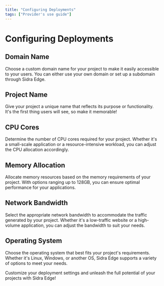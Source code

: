 ```yaml
---
title: "Configuring Deployments"
tags: ["Provider's use guide"]
---
```


# Configuring Deployments

## Domain Name

Choose a custom domain name for your project to make it easily accessible to your users. You can either use your own domain or set up a subdomain through Sidra Edge.

## Project Name

Give your project a unique name that reflects its purpose or functionality. It's the first thing users will see, so make it memorable!

## CPU Cores

Determine the number of CPU cores required for your project. Whether it's a small-scale application or a resource-intensive workload, you can adjust the CPU allocation accordingly.

## Memory Allocation

Allocate memory resources based on the memory requirements of your project. With options ranging up to 128GB, you can ensure optimal performance for your applications.

## Network Bandwidth

Select the appropriate network bandwidth to accommodate the traffic generated by your project. Whether it's a low-traffic website or a high-volume application, you can adjust the bandwidth to suit your needs.

## Operating System

Choose the operating system that best fits your project's requirements. Whether it's Linux, Windows, or another OS, Sidra Edge supports a variety of options to meet your needs.

Customize your deployment settings and unleash the full potential of your projects with Sidra Edge!
